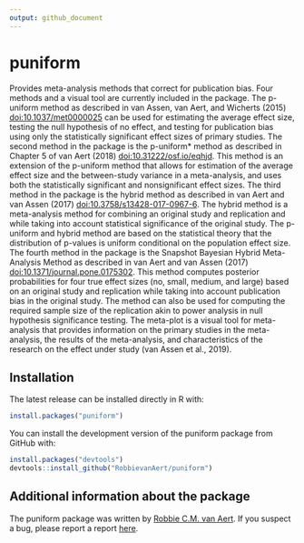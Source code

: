 ```yaml
---
output: github_document
---
```


<!-- README.md is generated from README.Rmd. Please edit that file -->

# puniform

Provides meta-analysis methods that correct for
    publication bias. Four methods and a visual tool are currently included in the package.
    The p-uniform method as described in van Assen, van Aert, and Wicherts (2015) 
    <doi:10.1037/met0000025> can be used for estimating the average effect size,
    testing the null hypothesis of no effect, and testing for publication bias 
    using only the statistically significant effect sizes of primary studies. The 
    second method in the package is the p-uniform* method as described in Chapter 
    5 of van Aert (2018) <doi:10.31222/osf.io/eqhjd>. This method is an extension 
    of the p-uniform method that allows for estimation of the average effect size 
    and the between-study variance in a meta-analysis, and uses both the statistically 
    significant and nonsignificant effect sizes. The third method in the package 
    is the hybrid method as described in van Aert and van Assen (2017) 
    <doi:10.3758/s13428-017-0967-6>. The hybrid method is a meta-analysis method 
    for combining an original study and replication and while taking into account 
    statistical significance of the  original study. The p-uniform and hybrid method 
    are based on the statistical theory that the distribution of p-values is 
    uniform conditional on the population effect size. The fourth method in the 
    package is the Snapshot Bayesian Hybrid Meta-Analysis Method as described in 
    van Aert and van Assen (2017) <doi:10.1371/journal.pone.0175302>. This method 
    computes posterior probabilities for four true effect sizes (no, small, medium, 
    and large) based on an original study and replication while taking into account 
    publication bias in the original study. The method can also be used for computing 
    the required sample size of the replication akin to power analysis in null 
    hypothesis significance testing. The meta-plot is a visual tool for meta-analysis 
    that provides information on the primary studies in the meta-analysis, the 
    results of the meta-analysis, and characteristics of the research on the effect 
    under study (van Assen et al., 2019).

## Installation

The latest release can be installed directly in R with:

```r
install.packages("puniform")
```

You can install the development version of the puniform package from GitHub with:

```r
install.packages("devtools")
devtools::install_github("RobbievanAert/puniform")
```

## Additional information about the package

The puniform package was written by [Robbie C.M. van Aert](www.robbievanaert.com).
If you suspect a bug, please report a report [here](https://github.com/RobbievanAert/puniform/issues).
